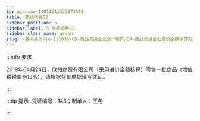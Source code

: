---
id: qianxue-14051611533073518
title: 商品销售02
sidebar_position: 5
sidebar_label: 5 商品销售02
sidebar_class_name: green
slug: /基础会计/jc-1/1036/09-商品流通企业会计核算/04-商品流通企业进价金额核算方法/qianxue-1405151458490147245/qianxue-14051611533073518/商品销售02
---

:::info 要求

2019年04月24日，欣柏商贸有限公司（采用进价金额核算）零售一批商品（增值税税率为13%），请根据背景单据填写凭证。

:::

:::tip 提示
  .凭证编号：148；制单人：王冬
:::
